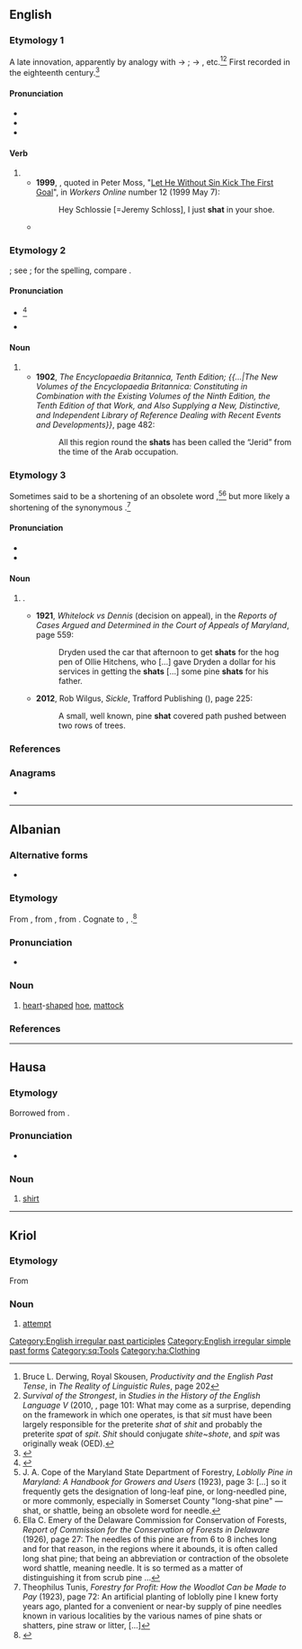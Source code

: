 {{also|shát}}
==English==

===Etymology 1===
A late innovation, apparently by analogy with {{m|en|sit}} → {{m|en|sat}}; {{m|en|spit}} → {{m|en|spat}}, etc.<ref>Bruce L. Derwing, Royal Skousen, ''Productivity and the English Past Tense'', in ''The Reality of Linguistic Rules'', page 202</ref><ref>''Survival of the Strongest'', in ''Studies in the History of the English Language V'' (2010, {{ISBN|3110220326}}, page 101: What may come as a surprise, depending on the framework in which one operates, is that ''sit'' must have been largely responsible for the preterite ''shat'' of ''shit'' and probably the preterite ''spat'' of ''spit''. ''Shit'' should conjugate ''shite''~''shote'', and ''spit'' was originally weak (OED).</ref> First recorded in the eighteenth century.<ref name="'shit' entry at Etymology Online Dictionary">{{R:Etymonline|shit}}</ref>

====Pronunciation====
* {{IPA|en|/ʃæt/}}
* {{audio|en|LL-Q1860 (eng)-Vealhurl-shat.wav |Audio (UK)}}
* {{rhymes|en|æt}}

====Verb====
{{head|en|verb form}}

# {{en-past of|shit}}
#* '''1999''', {{w|Julian O'Neill}}, quoted in Peter Moss, "[http://workers.labor.net.au/12/b_sportspage_pete.html Let He Without Sin Kick The First Goal]", in ''Workers Online'' number 12 (1999 May 7):
#*: Hey Schlossie [=Jeremy Schloss], I just '''shat''' in your shoe.
#* {{quote-book|en|title=[[w:Every Living Thing (book)|Every Living Thing]]|author={{w|Rob Dunn}}|year=2009|passage=We all lived in small communities, hunted, and foraged. We '''shat''' in the woods.}}

===Etymology 2===
{{der|en|ar|شَطّ}}; see {{m|en|chott}}; for the spelling, compare {{l|en|Shatt al-Arab}}.

====Pronunciation====
* {{IPA|en|/ʃʌt/}}<ref>{{R:Century 1914}}</ref>
* {{rhymes|en|ʌt}}

====Noun====
{{en-noun}}

# {{alt form|en|chott}}
#* '''1902''', ''The Encyclopaedia Britannica, Tenth Edition; {{...|The New Volumes of the Encyclopaedia Britannica: Constituting in Combination with the Existing Volumes of the Ninth Edition, the Tenth Edition of that Work, and Also Supplying a New, Distinctive, and Independent Library of Reference Dealing with Recent Events and Developments}}'', page 482:
#*: All this region round the '''shats''' has been called the “Jerid” from the time of the Arab occupation.

===Etymology 3===
Sometimes said to be a shortening of an obsolete word {{m|en||(*)shattle|needle}}<!-- (compare {{m|en|shass||heap of straw}}?)-->,<ref>J. A. Cope of the Maryland State Department of Forestry, ''Loblolly Pine in Maryland: A Handbook for Growers and Users'' (1923), page 3: [...] so it frequently gets the designation of long-leaf pine, or long-needled pine, or more commonly, especially in Somerset County &quot;long-shat pine&quot; — shat, or shattle, being an obsolete word for needle.</ref><ref>Ella C. Emery of the Delaware Commission for Conservation of Forests, ''Report of Commission for the Conservation of Forests in Delaware'' (1926), page 27: The needles of this pine are from 6 to 8 inches long and for that reason, in the regions where it abounds, it is often called long shat pine; that being an abbreviation or contraction of the obsolete word shattle, meaning needle. It is so termed as a matter of distinguishing it from scrub pine ...</ref> but more likely a shortening of the synonymous {{m|en|shatter|(pine) shatter}}.<ref>Theophilus Tunis, ''Forestry for Profit: How the Woodlot Can be Made to Pay'' (1923), page 72: An artificial planting of loblolly pine I knew forty years ago, planted for a convenient or near-by supply of pine needles known in various localities by the various names of pine shats or shatters, pine straw or litter, [...]</ref>

====Pronunciation====
* {{IPA|en|/ʃæt/}}
* {{rhymes|en|æt}}

====Noun====
{{en-noun}}

# {{lb|en|chiefly|Maryland|Delaware}}<!--?--> {{synonym of|en|shatter||a pine needle}}.
#* '''1921''', ''Whitelock vs Dennis'' (decision on appeal), in the ''Reports of Cases Argued and Determined in the Court of Appeals of Maryland'', page 559:
#*: Dryden used the car that afternoon to get '''shats''' for the hog pen of Ollie Hitchens, who [...] gave Dryden a dollar for his services in getting the '''shats''' [...] some pine '''shats''' for his father.
#* '''2012''', Rob Wilgus, ''Sickle'', Trafford Publishing ({{ISBN|9781466939059}}), page 225:
#*: A small, well known, pine '''shat''' covered path pushed between two rows of trees.

===References===
<references/>

===Anagrams===
* {{anagrams|en|a=ahst|ATHs|HATs|Tash|has't|hast|hats|tash|thas}}

[[Category:English irregular past participles]]
[[Category:English irregular simple past forms]]

----

==Albanian==

===Alternative forms===
* {{l|sq|shatë}}

===Etymology===
{{root|sq|ine-pro|*sek-}}
From {{inh|sq|sqj-pro|*śaktā}}, from {{inh|sq|ine-pro||*sēk-teh₂-}}, from {{inh|sq|ine-pro|*sek-||to cut}}. Cognate to {{cog|la|secula||sickle}}, {{m|la|sacena||pick-axe of the pontifix}}.<ref>{{R:sq:Demiraj|page=358}}</ref>

===Pronunciation===
* {{IPA|sq|/ʃat/}}

===Noun===
{{sq-noun|m|shata}}

# [[heart]]-[[shaped]] [[hoe]], [[mattock]]

===References===
<references/>

[[Category:sq:Tools]]

----

==Hausa==

===Etymology===
Borrowed from {{bor|ha|en|shirt}}.

===Pronunciation===
* {{ha-IPA|shât}}

===Noun===
{{ha-noun|f|shât}}

# [[shirt]]

[[Category:ha:Clothing]]

----

==Kriol==

===Etymology===
From {{inh|rop|en|shot}}

===Noun===
{{head|rop|noun}}

# [[attempt]]